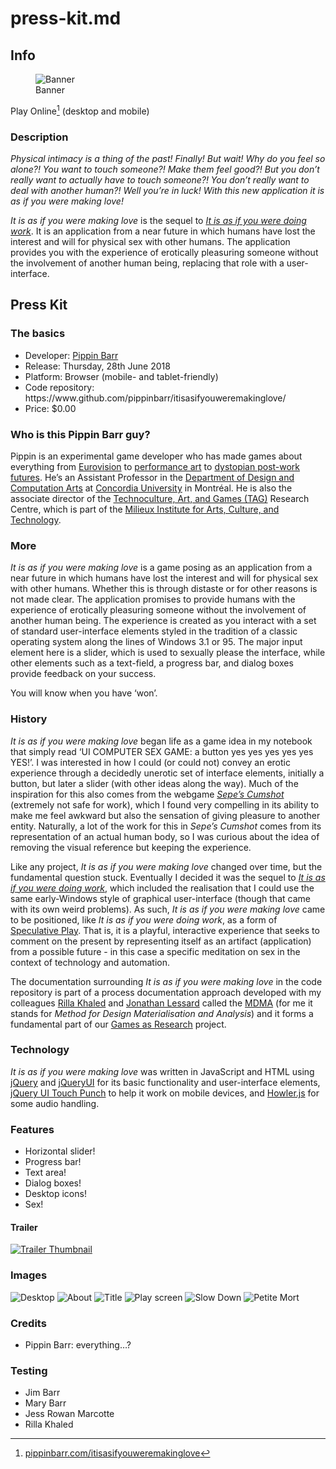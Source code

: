 # press-kit.md {#sec-presskit}

## Info

![Banner](images/it-is-as-if-you-were-making-love-banner.png)

Play Online^[[pippinbarr.com/itisasifyouweremakinglove](https://www.pippinbarr.com/itisasifyouweremakinglove/)] (desktop and mobile)

### Description

_Physical intimacy is a thing of the past! Finally! But wait! Why do you feel so alone?! You want to touch someone?! Make them feel good?! But you don't really want to actually have to touch someone?! You don't really want to deal with another human?! Well you're in luck! With this new application it is as if you were making love!_

_It is as if you were making love_ is the sequel to [_It is as if you were doing work_](https://github.com/pippinbarr/itisasifyouweredoingwork). It is an application from a near future in which humans have lost the interest and will for physical sex with other humans. The application provides you with the experience of erotically pleasuring someone without the involvement of another human being, replacing that role with a user-interface.

## Press Kit

### The basics

* Developer: [Pippin Barr](http://www.pippinbarr.com/)
* Release: Thursday, 28th June 2018
* Platform: Browser (mobile- and tablet-friendly)
* Code repository: https://www.github.com/pippinbarr/itisasifyouweremakinglove/
* Price: $0.00

### Who is this Pippin Barr guy?

Pippin is an experimental game developer who has made games about everything from [Eurovision](http://www.pippinbarr.com/2012/03/27/epic-sax-game/) to [performance art](http://www.pippinbarr.com/2011/09/14/the-artist-is-present/) to [dystopian post-work futures](http://www.pippinbarr.com/games/2017/07/03/it-is-as-if-you-were-doing-work.html). He's an Assistant Professor in the [Department of Design and Computation Arts](http://www.concordia.ca/finearts/design.html) at [Concordia University](http://www.concordia.ca/) in Montréal. He is also the associate director of the [Technoculture, Art, and Games (TAG)](http://tag.hexagram.ca/) Research Centre, which is part of the [Milieux Institute for Arts, Culture, and Technology](http://milieux.concordia.ca/).

### More

_It is as if you were making love_ is a game posing as an application from a near future in which humans have lost the interest and will for physical sex with other humans. Whether this is through distaste or for other reasons is not made clear. The application promises to provide humans with the experience of erotically pleasuring someone without the involvement of another human being. The experience is created as you interact with a set of standard user-interface elements styled in the tradition of a classic operating system along the lines of Windows 3.1 or 95. The major input element here is a slider, which is used to sexually please the interface, while other elements such as a text-field, a progress bar, and dialog boxes provide feedback on your success.

You will know when you have 'won'.

### History

_It is as if you were making love_ began life as a game idea in my notebook that simply read 'UI COMPUTER SEX GAME: a button yes yes yes yes yes YES!'. I was interested in how I could (or could not) convey an erotic experience through a decidedly unerotic set of interface elements, initially a button, but later a slider (with other ideas along the way). Much of the inspiration for this also comes from the webgame [_Sepe's Cumshot_](https://www.comdotgame.com/play/sepes-cumshot) (extremely not safe for work), which I found very compelling in its ability to make me feel awkward but also the sensation of giving pleasure to another entity. Naturally, a lot of the work for this in _Sepe's Cumshot_ comes from its representation of an actual human body, so I was curious about the idea of removing the visual reference but keeping the experience.

Like any project, _It is as if you were making love_ changed over time, but the fundamental question stuck. Eventually I decided it was the sequel to [_It is as if you were doing work_](https://github.com/pippinbarr/itisasifyouweredoingwork), which included the realisation that I could use the same early-Windows style of graphical user-interface (though that came with its own weird problems). As such, _It is as if you were making love_ came to be positioned, like _It is as if you were doing work_, as a form of [Speculative Play](http://www.speculativeplay.com/). That is, it is a playful, interactive experience that seeks to comment on the present by representing itself as an artifact (application) from a possible future - in this case a specific meditation on sex in the context of technology and automation.

The documentation surrounding _It is as if you were making love_ in the code repository is part of a process documentation approach developed with my colleagues [Rilla Khaled](https://rillakhaled.github.io/) and [Jonathan Lessard](https://jonathanlessard.net/) called the [MDMA](http://www.gamesasresearch.com/mdma) (for me it stands for _Method for Design Materialisation and Analysis_) and it forms a fundamental part of our [Games as Research](http://www.gamesasresearch.com/) project.

### Technology

_It is as if you were making love_ was written in JavaScript and HTML using [jQuery](http://jquery.com/) and [jQueryUI](http://jqueryui.com/) for its basic functionality and user-interface elements, [jQuery UI Touch Punch](http://touchpunch.furf.com/) to help it work on mobile devices, and [Howler.js](https://howlerjs.com/) for some audio handling.

### Features

- Horizontal slider!
- Progress bar!
- Text area!
- Dialog boxes!
- Desktop icons!
- Sex!

#### Trailer

[![Trailer Thumbnail](https://img.youtube.com/vi/lXA4gv2FdNw/0.jpg)](https://www.youtube.com/watch?v=lXA4gv2FdNw)

### Images

![Desktop](images/desktop.png) ![About](images/about.png) ![Title](images/title.png) ![Play screen](images/play.png) ![Slow Down](images/slow-down.png) ![Petite Mort](images/petite-mort.png)

### Credits

* Pippin Barr: everything...?

### Testing

* Jim Barr
* Mary Barr
* Jess Rowan Marcotte
* Rilla Khaled
